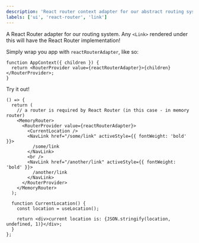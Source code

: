 ```yaml
---
description: 'React router context adapter for our abstract routing system'
labels: ['ui', 'react-router', 'link']
---
```



A React Router adapter for our routing system. Any `<Link>` rendered under this will have the React Router implementation!

Simply wrap you app with `reactRouterAdapter`, like so:

```tsx
function AppContext({ children }) {
  return <RouterProvider value={reactRouterAdapter}>{children}</RouterProvider>;
}
```

Try it out!

```tsx live
() => {
  return (
    // a router is required by React Router (in this case - in memory router)
    <MemoryRouter>
      <RouterProvider value={reactRouterAdapter}>
        <CurrentLocation />
        <NavLink href="/some/link" activeStyle={{ fontWeight: 'bold' }}>
          /some/link
        </NavLink>
        <br />
        <NavLink href="/another/link" activeStyle={{ fontWeight: 'bold' }}>
          /another/link
        </NavLink>
      </RouterProvider>
    </MemoryRouter>
  );

  function CurrentLocation() {
    const location = useLocation();

    return <div>current location is: {JSON.stringify(location, undefined, 1)}</div>;
  }
};
```
